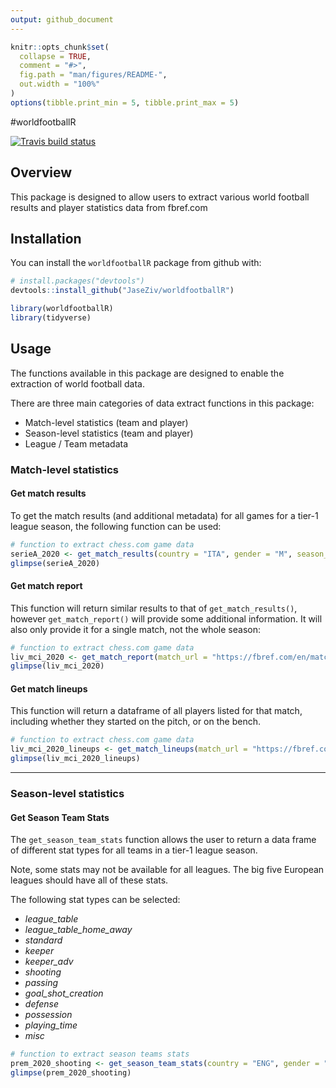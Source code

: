 ```yaml
---
output: github_document
---
```


<!-- README.md is generated from README.Rmd. Please edit that file -->

```r
knitr::opts_chunk$set(
  collapse = TRUE,
  comment = "#>",
  fig.path = "man/figures/README-",
  out.width = "100%"
)
options(tibble.print_min = 5, tibble.print_max = 5)
```

#worldfootballR

<!-- badges: start -->
[![Travis build status](https://travis-ci.org/JaseZiv/worldfootballR.svg?branch=main)](https://travis-ci.org/JaseZiv/worldfootballR)
<!-- badges: end -->

## Overview

This package is designed to allow users to extract various world football results and player statistics data from fbref.com


## Installation

You can install the `worldfootballR` package from github with:

```r
# install.packages("devtools")
devtools::install_github("JaseZiv/worldfootballR")
```

```r
library(worldfootballR)
library(tidyverse)
```


## Usage

The functions available in this package are designed to enable the extraction of world football data.

There are three main categories of data extract functions in this package:

* Match-level statistics (team and player)
* Season-level statistics (team and player)
* League / Team metadata

### Match-level statistics

#### Get match results

To get the match results (and additional metadata) for all games for a tier-1 league season, the following function can be used:

```r
# function to extract chess.com game data
serieA_2020 <- get_match_results(country = "ITA", gender = "M", season_end_year = "2020")
glimpse(serieA_2020)
```


#### Get match report

This function will return similar results to that of `get_match_results()`, however `get_match_report()` will provide some additional information. It will also only provide it for a single match, not the whole season:  

```r
# function to extract chess.com game data
liv_mci_2020 <- get_match_report(match_url = "https://fbref.com/en/matches/47880eb7/Liverpool-Manchester-City-November-10-2019-Premier-League")
glimpse(liv_mci_2020)
```


#### Get match lineups

This function will return a dataframe of all players listed for that match, including whether they started on the pitch, or on the bench.  

```r
# function to extract chess.com game data
liv_mci_2020_lineups <- get_match_lineups(match_url = "https://fbref.com/en/matches/47880eb7/Liverpool-Manchester-City-November-10-2019-Premier-League")
glimpse(liv_mci_2020_lineups)
```

***

### Season-level statistics


#### Get Season Team Stats

The `get_season_team_stats` function allows the user to return a data frame of different stat types for all teams in a tier-1 league season.

Note, some stats may not be available for all leagues. The big five European leagues should have all of these stats.

The following stat types can be selected:

* *league_table*
* *league_table_home_away*
* *standard*
* *keeper*
* *keeper_adv*
* *shooting*
* *passing*
* *goal_shot_creation*
* *defense*
* *possession*
* *playing_time*
* *misc*

```r
# function to extract season teams stats
prem_2020_shooting <- get_season_team_stats(country = "ENG", gender = "M", season_end_year = "2020", stat_type = "shooting")
glimpse(prem_2020_shooting)
```
